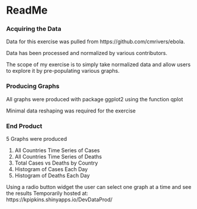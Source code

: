 # ReadMe

### Acquiring the Data

Data for this exercise was pulled from https://github.com/cmrivers/ebola. 

Data has been processed and normalized by various contributors.

The scope of my exercise is to simply take normalized data and allow users to explore it by pre-populating various graphs.

### Producing Graphs

All graphs were produced with package ggplot2 using the function qplot

Minimal data reshaping was required for the exercise

### End Product

5 Graphs were produced

1. All Countries Time Series of Cases
2. All Countries Time Series of Deaths
3. Total Cases vs Deaths by Country
4. Histogram of Cases Each Day
5. Histogram of Deaths Each Day

Using a radio button widget the user can select one graph at a time and see the results
Temporarily hosted at: https://kpipkins.shinyapps.io/DevDataProd/

